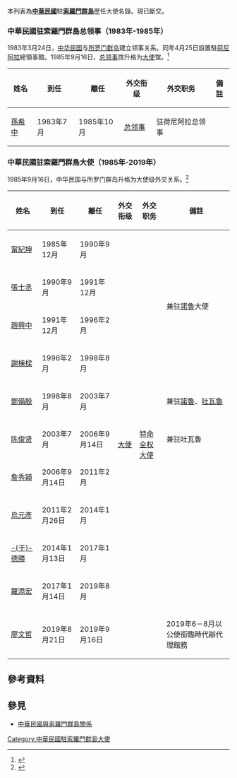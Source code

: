 本列表為'''[[中華民國|中華民國]]'''駐'''[[索羅門群島|索羅門群島]]'''歷任大使名錄。現已斷交。

=== 中華民國驻索羅門群島总领事（1983年-1985年） ===
1983年3月24日，[[中华民国|中华民国]]与[[所罗门群岛|所罗门群岛]]建立领事关系。同年4月25日設置駐[[霍尼亚拉|荷尼阿拉]]總領事館。1985年9月16日，[[总领事|总领事]]馆升格为[[大使|大使]]馆。<ref>{{cite book|title=《中華民國101年外交年鑑》|publisher=中華民國外交部}}</ref>

{| class="wikitable" 
|- 
!姓名
!到任
!離任
!外交衔级
!外交职务
!colspan="2" | 備註
|-
| [[孫希中|孫希中]]
| 1983年7月
| 1985年10月
| [[总领事|总领事]]
| 驻荷尼阿拉总领事
| 
|}

=== 中華民國驻索羅門群島大使（1985年-2019年） ===
1985年9月16日，中华民国与所罗门群岛升格为大使级外交关系。<ref>{{cite book|title=《台灣歷史辭典》（附錄）|author=許雪姬|publisher=行政院文化建設委員會|chapter=中華民國歷任駐外大使(遷臺後，1949~2003.10)}}</ref>

{| class="wikitable" 
|- 
!姓名
!到任
!離任
!外交衔级
!外交职务
!colspan="2" | 備註
|-
| [[甯紀坤|甯紀坤]]
| 1985年12月
| 1990年9月
| rowspan=11|[[大使|大使]]
| rowspan=11|[[特命全权大使|特命全权大使]]
| 
|-
| [[張士丞|張士丞]]
| 1990年9月
| 1991年12月
| rowspan=2|兼驻[[諾魯|諾魯]]大使
|-
| [[趙興中|趙興中]]
| 1991年12月
| 1996年2月
|-
| [[謝棟樑|謝棟樑]]
| 1996年2月
| 1998年8月
| 
|-
| [[鄧備殷|鄧備殷]]
| 1998年8月
| 2003年7月
| 兼驻[[諾魯|諾魯]]、[[吐瓦魯|吐瓦魯]]
|-
| [[陈俊贤|陈俊贤]]
| 2003年7月 
| 2006年9月14日
| 兼驻吐瓦魯
|-
| [[詹秀穎|詹秀穎]]
| 2006年9月14日
| 2011年2月
| 
|-
| [[烏元彥|烏元彥]]
| 2011年2月26日
| 2014年1月
|
|-
| [[于德勝|-{于}-德勝]]
| 2014年1月13日
| 2017年1月
|
|-
| [[羅添宏|羅添宏]]
| 2017年1月14日
| 2019年8月
|
|-
| [[廖文哲|廖文哲]]
| 2019年8月21日
| 2019年9月16日
|2019年6－8月以公使銜臨時代辦代理館務
|}

==參考資料==
{{reflist}}

==參見==
*[[中華民國與索羅門群島關係|中華民國與索羅門群島關係]]

{{中華民國駐外大使}}

[[Category:中華民國駐索羅門群島大使|Category:中華民國駐索羅門群島大使]]